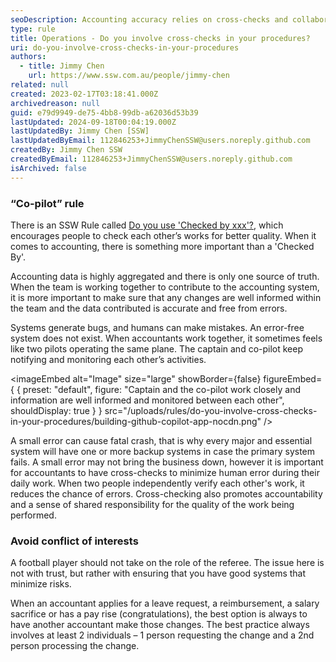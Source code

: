 ```yaml
---
seoDescription: Accounting accuracy relies on cross-checks and collaboration to minimize human error and promote accountability.
type: rule
title: Operations - Do you involve cross-checks in your procedures?
uri: do-you-involve-cross-checks-in-your-procedures
authors:
  - title: Jimmy Chen
    url: https://www.ssw.com.au/people/jimmy-chen
related: null
created: 2023-02-17T03:18:41.000Z
archivedreason: null
guid: e79d9949-de75-4bb8-99db-a62036d53b39
lastUpdated: 2024-09-18T00:04:19.000Z
lastUpdatedBy: Jimmy Chen [SSW]
lastUpdatedByEmail: 112846253+JimmyChenSSW@users.noreply.github.com
createdBy: Jimmy Chen SSW
createdByEmail: 112846253+JimmyChenSSW@users.noreply.github.com
isArchived: false
---
```


### “Co-pilot” rule

There is an SSW Rule called [Do you use 'Checked by xxx'?](/checked-by-xxx), which encourages people to check each other’s works for better quality. When it comes to accounting, there is something more important than a 'Checked By'.

Accounting data is highly aggregated and there is only one source of truth. When the team is working together to contribute to the accounting system, it is more important to make sure that any changes are well informed within the team and the data contributed is accurate and free from errors.

Systems generate bugs, and humans can make mistakes. An error-free system does not exist. When accountants work together, it sometimes feels like two pilots operating the same plane. The captain and co-pilot keep notifying and monitoring each other’s activities.


<imageEmbed
  alt="Image"
  size="large"
  showBorder={false}
  figureEmbed={ {
    preset: "default",
    figure: "Captain and the co-pilot work closely and information are well informed and monitored between each other",
    shouldDisplay: true
  } }
  src="/uploads/rules/do-you-involve-cross-checks-in-your-procedures/building-github-copilot-app-nocdn.png"
/>

A small error can cause fatal crash, that is why every major and essential system will have one or more backup systems in case the primary system fails. A small error may not bring the business down, however it is important for accountants to have cross-checks to minimize human error during their daily work. When two people independently verify each other's work, it reduces the chance of errors. Cross-checking also promotes accountability and a sense of shared responsibility for the quality of the work being performed.

### Avoid conflict of interests

A football player should not take on the role of the referee. The issue here is not with trust, but rather with ensuring that you have good systems that minimize risks.

When an accountant applies for a leave request, a reimbursement, a salary sacrifice or has a pay rise (congratulations), the best option is always to have another accountant make those changes. The best practice always involves at least 2 individuals – 1 person requesting the change and a 2nd person processing the change.
